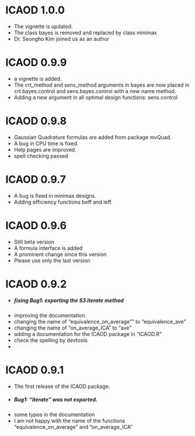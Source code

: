 # ICAOD 1.0.0 
* The vignette is updated.
* The class bayes is removed and replaced by class minimax
* Dr. Seongho Kim joined us as an author

# ICAOD 0.9.9 
* a vignette is added.
* The crt_method and sens_method arguments in bayes are now placed in crt.bayes.control and sens.bayes.control with a new name method.
* Adding a new argument in all optimal design functions: sens.control

# ICAOD 0.9.8
* Gaussian Quadrature formulas are added from package mvQuad.
* A bug in CPU time is fixed.
* Help pages are improved.
* spell checking passed

# ICAOD 0.9.7
* A bug is fixed in minimax designs.
* Adding efficiency functions beff and leff.


# ICAOD 0.9.6
* Still beta version
* A formula interface is added
* A prominent change since this version
* Please use only the last version

# ICAOD 0.9.2
* ##### fixing Bug1: exporting the S3 iterate method
* improving the documentation.
* changing the name of "equivalence_on_average"" to "equivalence_ave"
* changing the name of "on_average_ICA" to "ave"
* adding a documentation for the ICAOD package in "ICAOD.R"
* check the spelling by devtools
* 


# ICAOD 0.9.1

* The first release of the ICAOD package.
* ##### Bug1: "iterate" was not exported.
* some typos in the documentation
+ I am not happy with the name of the functions "equivalence_on_average" and "on_average_ICA"
